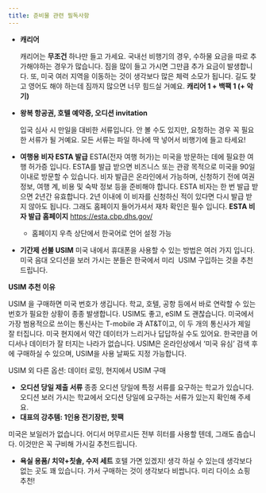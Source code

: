 ```yaml
---
title: 준비물 관련 필독사항
---
```


- **캐리어**

  캐리어는 **무조건** 하나만 들고 가세요. 국내선 비행기의 경우, 수하물 요금을 따로 추가해야하는 경우가 많습니다. 짐을 많이 들고 가시면 그만큼 추가 요금이 발생합니다. 또, 미국 여러 지역을 이동하는 것이 생각보다 많은 체력 소모가 됩니다. 길도 찾고 영어도 해야 하는데 짐까지 많으면 너무 힘드실 거예요. **캐리어 1 + 백팩 1 (+ 악기)**

- **왕복 항공권, 호텔 예약증, 오디션 invitation**

  입국 심사 시 만일을 대비한 서류입니다. 안 볼 수도 있지만, 요청하는 경우 꼭 필요한 서류가 될 거예요. 모든 서류는 파일 하나에 딱 넣어서 비행기에 들고 타세요!

- **여행용 비자 ESTA 발급**
  ESTA(전자 여행 허가)는 미국을 방문하는 데에 필요한 여행 허가증 입니다. ESTA를 발급 받으면 비즈니스 또는 관광 목적으로 미국을 90일 이내로 방문할 수 있습니다. 비자 발급은 온라인에서 가능하며, 신청하기 전에 여권 정보, 여행 계, 비용 및 숙박 정보 등을 준비해야 합니다. ESTA 비자는 한 번 발급 받으면 2년간 유효합니다. 2년 이내에 이 비자를 신청하신 적이 있다면 다시 발급 받지 않아도 됩니다. 그래도 홈페이지 들어가셔서 재차 확인은 필수 입니다.
  **ESTA 비자 발급 홈페이지**
  https://esta.cbp.dhs.gov/
  - 홈페이지 우측 상단에서 한국어로 언어 설정 가능
- **기간제 선불 USIM**
  미국 내에서 휴대폰을 사용할 수 있는 방법은 여러 가지 입니다. 미국 음대 오디션을 보러 가시는 분들은 한국에서 미리  USIM 구입하는 것을 추천드립니다.

**USIM 추천 이유**

USIM 을 구매하면 미국 번호가 생깁니다. 학교, 호텔, 공항 등에서 바로 연락할 수 있는 번호가 필요한 상황이 종종 발생합니다. USIM도 좋고, eSIM 도 괜찮습니다. 미국에서 가장 범용적으로 쓰이는 통신사는 T-mobile 과 AT&T이고, 이 두 개의 통신사가 제일 잘 터집니다. 미국 현지에서 약간 데이터가 느리거나 답답하실 수도 있어요. 한국만큼 어디서나 데이터가 잘 터지는 나라가 없습니다. USIM은 온라인상에서 ‘미국 유심’ 검색 후에 구매하실 수 있으며, USIM을 사용 날짜도 지정 가능합니다.

USIM 외 다른 옵션: 데이터 로밍, 현지에서 USIM 구매

- **오디션 당일 제출 서류**
  종종 오디션 당일에 특정 서류를 요구하는 학교가 있습니다. 오디션 보러 가시는 학교에서 오디션 당일에 요구하는 서류가 있는지 확인해 주세요.
- **대표의 강추템: 1인용 전기장판, 핫팩**

미국은 보일러가 없습니다. 어디서 머무르시든 전부 히터를 사용할 텐데, 그래도 춥습니다. 이것만은 꼭 구비해 가시길 추천드립니다.

- **욕실 용품/ 치약+칫솔, 수저 세트**
  호텔 가면 있겠지! 생각 하실 수 있는데 생각보다 없는 곳도 꽤 있습니다. 가서 구매하는 것이 생각보다 비쌉니다. 미리 다이소 쇼핑 추천!
